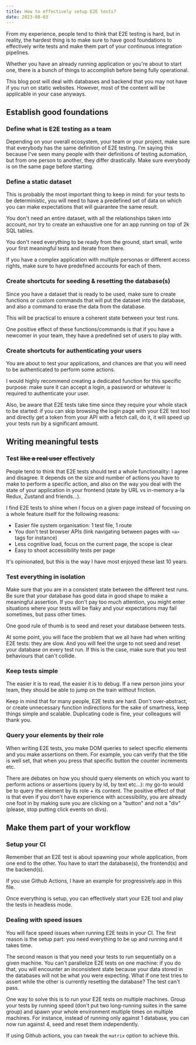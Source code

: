 ```yaml
---
title: How to effectively setup E2E tests?
date: 2023-08-03
---
```


From my experience, people tend to think that E2E testing is hard, but in reality, the hardest thing is to make sure to have good foundations to effectively write tests and make them part of your continuous integration pipelines.

Whether you have an already running application or you're about to start one, there is a bunch of things to accomplish before being fully operational.

This blog post will deal with databases and backend that you may not have if you run on static websites. However, most of the content will be applicable in your case anyways.

## Establish good foundations

### Define what is E2E testing as a team

Depending on your overall ecosystem, your team or your project, make sure that everybody has the same definition of E2E testing. I'm saying this because I've seen many people with their definitions of testing automation, but from one person to another, they differ drastically. Make sure everybody is on the same page before starting.

### Define a static dataset

This is probably the most important thing to keep in mind: for your tests to be deterministic, you will need to have a predefined set of data on which you can make expectations that will guarantee the same result.

You don't need an entire dataset, with all the relationships taken into account, nor try to create an exhaustive one for an app running on top of 2k SQL tables.

You don't need everything to be ready from the ground, start small, write your first meaningful tests and iterate from there.

If you have a complex application with multiple personas or different access rights, make sure to have predefined accounts for each of them.

### Create shortcuts for seeding & resetting the database(s)

Since you have a dataset that is ready to be used, make sure to create functions or custom commands that will put the dataset into the database, and also a command to erase the data from the database.

This will be practical to ensure a coherent state between your test runs.

One positive effect of these functions/commands is that if you have a newcomer in your team, they have a predefined set of users to play with.

### Create shortcuts for authenticating your users

You are about to test your applications, and chances are that you will need to be authenticated to perform some actions.

I would highly recommend creating a dedicated function for this specific purpose: make sure it can accept a login, a password or whatever is required to authenticate your user.

Also, be aware that E2E tests take time since they require your whole stack to be started: if you can skip browsing the login page with your E2E test tool and directly get a token from your API with a fetch call, do it, it will speed up your tests run by a significant amount.

## Writing meaningful tests

### Test ~~like a real user~~ effectively

People tend to think that E2E tests should test a whole functionality: I agree and disagree. It depends on the size and number of actions you have to make to perform a specific action, and also on the way you deal with the state of your application in your frontend (state by URL vs in-memory a-la Redux, Zustand and friends...).

I find E2E tests to shine when I focus on a given page instead of focusing on a whole feature itself for the following reasons:

- Easier file system organisation: 1 test file, 1 route
- You don't test browser APIs (link navigating between pages with `<a>` tags for instance)
- Less cognitive load, focus on the current page, the scope is clear
- Easy to shoot accessibility tests per page

It's opinionated, but this is the way I have most enjoyed these last 10 years.

### Test everything in isolation

Make sure that you are in a consistent state between the different test runs. Be sure that your database has good data in good shape to make a meaningful assertion. If you don't pay too much attention, you might enter situations where your tests will be flaky and your expectations may fail sometimes, but pass other times.

One good rule of thumb is to seed and reset your database between tests.

At some point, you will face the problem that we all have had when writing E2E tests: they are slow. And you will feel the urge to not seed and reset your database on every test run. If this is the case, make sure that you test behaviours that can't collide.

### Keep tests simple

The easier it is to read, the easier it is to debug. If a new person joins your team, they should be able to jump on the train without friction.

Keep in mind that for many people, E2E tests are hard. Don't over-abstract, or create unnecessary function indirections for the sake of smartness, keep things simple and scalable. Duplicating code is fine, your colleagues will thank you.

### Query your elements by their role

When writing E2E tests, you make DOM queries to select specific elements and you make assertions on them. For example, you can verify that the title is well set, that when you press that specific button the counter increments etc.

There are debates on how you should query elements on which you want to perform actions or assertions (query by id, by text etc...): my go-to would be to query the element by its role + its content. The positive effect of that is that even if you don't have experience with accessibility, you are already one foot in by making sure you are clicking on a "button" and not a "div" (please, stop putting click events on divs).

## Make them part of your workflow

### Setup your CI

Remember that an E2E test is about spawning your whole application, from one end to the other. You have to start the database(s), the frontend(s) and the backend(s).

If you use Github Actions, I have an example for progressively.app in this file.

Once everything is setup, you can effectively start your E2E tool and play the tests in headless mode.

### Dealing with speed issues

You will face speed issues when running E2E tests in your CI. The first reason is the setup part: you need everything to be up and running and it takes time.

The second reason is that you need your tests to run sequentially on a given machine. You can't parallelize E2E tests on one machine: if you do that, you will encounter an inconsistent state because your data stored in the databases will not be what you were expecting. What if one test tries to assert while the other is currently resetting the database? The test can't pass.

One way to solve this is to run your E2E tests on multiple machines. Group your tests by running speed (don't put two long-running suites in the same group) and spawn your whole environment multiple times on multiple machines. For instance, instead of running only against 1 database, you can now run against 4, seed and reset them independently.

If using Github actions, you can tweak the `matrix` option to achieve this.
